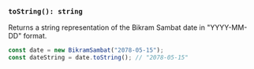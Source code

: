### `toString(): string`

Returns a string representation of the Bikram Sambat date in "YYYY-MM-DD" format.

```jsx
const date = new BikramSambat("2078-05-15");
const dateString = date.toString(); // "2078-05-15"
```
